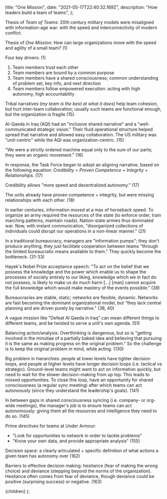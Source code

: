 
  title: "One Mission",
  date: "2021-05-17T22:40:32.169Z",
  description: "How leaders build a team of teams",
};

Thesis of _Team of Teams_: 20th century military models were misaligned with information-age war: with the speed and interconnectivity of modern conflict.

Thesis of _One Mission_: How can large organizations move with the speed and agility of a small team? (1)

Four key drivers: (1)

1. Team members trust each other
2. Team members are bound by a common purpose
3. Team members have a shared consciousness; common understanding of problem set, key info, and next direction
4. Team members follow empowered execution: acting with high autonomy, high accountability

Tribal narratives (_my team is the best at what it does_) help team cohesion, but hurt inter-team collaboration; usually such teams are functional enough, but the organization is fragile (15).

Al-Qaeda in Iraq (AQI) had an "inclusive shared narrative" and a "well-communicated strategic vision." Their fluid operational structure helped spread that narrative and allowed easy collaboration. The US military was "unit-centric" while the AQI was organization-centric. (15)

"We were a strictly ordered machine equal only to the sum of our parts; they were an organic movement." (16)

In response, the Task Force began to adopt an aligning narrative, based on the following equation: _Credibility = Proven Competence + Integrity + Relationships._ (17)

Credibility allows "more speed and decentralized autonomy." (17)

The units already have proven competence + integrity, but were missing relationships with each other. (18)

In earlier centuries, information moved at a max of horseback speed. To organize an army required the resources of the state (to enforce order, train marching patterns, maintain roads). Nation-state armies thus dominated war. Now, with instant communication, "disorganized collections of individuals could disrupt our operations in a non-linear manner." (21)

In a traditional bureaucracy, managers are "information pumps"; they don't produce anything, they just facilitate cooperation between teams "through the limited bureaucratic means available to them." They quickly become the bottleneck. (31-33)

Hayek's Nobel Prize acceptance speech: "To act on the belief that we possess the knowledge and the power which enable us to shape the processes of society entirely to our liking, knowledge which we in fact do not possess, is likely to make us do much harm [...] [man] cannot acquire the full knowledge which would make mastery of the events possible." (38)

Bureaucracies are stable, static; networks are flexible, dynamic. Networks are fast becoming the dominant organizational model, but "they lack central planning and are driven purely by narrative." (38, 40)

A vague mission like "Defeat Al Qaeda in Iraq" can mean different things to different teams, and be twisted to serve a unit's own agenda. (51)

Balancing action/analysis: Overthinking is dangerous, but so is "getting involved in the minutiae of a partially baked idea and believing that pursuing it is the same as making progress on the original problem." So the challenge is to keep the original problem in mind, while acting. (130)

Big problem in hierarchies: people at lower levels have tighter decision loops, and people at higher levels have longer decision loops (i.e. tactical vs strategic). Ground-level teams might want to act on information quickly, but need to wait for the slower decision-making from up top. This leads to missed opportunities. To close this loop, have an opportunity for shared consciousness (a regular sync meeting) after which teams can act autonoously (since they understand the leadership's goals). (141)

In between gaps in shared consciousness syncing (i.e. company- or org-wide meetings), the manager's job is to ensure teams can act autonomously: giving them all the resources and intelligence they need to do so. (145)

Prime directives for teams at Under Armour: 
- "Look for opportunities to network in order to tackle problems"
- "Know your own data, and provide appropriate analysis" (155)

Decision space: a clearly articulated + specific definition of what actions a given team has autonomy over (162)

Barriers to effective decision making: hesitance (fear of making the wrong choice) and deviance (stepping beyond the norms of the organization). Hesitance often comes from fear of deviance, though deviance could be positive (surprising success) or negative. (163)


  <ArticleLayout meta={meta}>{children}</ArticleLayout>
);
